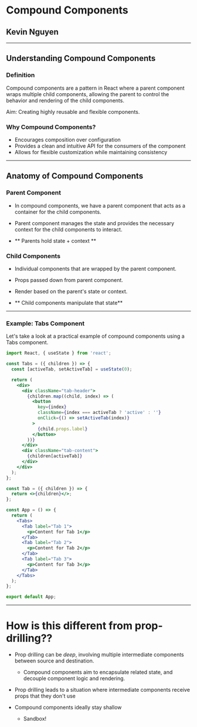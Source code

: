 # Compound Components
## Kevin Nguyen

---

## Understanding Compound Components

### Definition

Compound components are a pattern in React where a parent component wraps multiple child components, 
allowing the parent to control the behavior and rendering of the child components.

Aim: Creating highly reusable and flexible components.

### Why Compound Components?

- Encourages composition over configuration
- Provides a clean and intuitive API for the consumers of the component
- Allows for flexible customization while maintaining consistency

---

## Anatomy of Compound Components

### Parent Component

- In compound components, we have a parent component that acts as a container for the child components. 
- Parent component manages the state and provides the necessary context for the child components to interact.

- ** Parents hold state + context **

### Child Components

- Individual components that are wrapped by the parent component. 
- Props passed down from parent component.
- Render based on the parent's state or context.

- ** Child components manipulate that state**

---

### Example: Tabs Component

Let's take a look at a practical example of compound components using a Tabs component.

```jsx
import React, { useState } from 'react';

const Tabs = ({ children }) => {
  const [activeTab, setActiveTab] = useState(0);

  return (
    <div>
      <div className="tab-header">
        {children.map((child, index) => (
          <button
            key={index}
            className={index === activeTab ? 'active' : ''}
            onClick={() => setActiveTab(index)}
          >
            {child.props.label}
          </button>
        ))}
      </div>
      <div className="tab-content">
        {children[activeTab]}
      </div>
    </div>
  );
};

const Tab = ({ children }) => {
  return <>{children}</>;
};

const App = () => {
  return (
    <Tabs>
      <Tab label="Tab 1">
        <p>Content for Tab 1</p>
      </Tab>
      <Tab label="Tab 2">
        <p>Content for Tab 2</p>
      </Tab>
      <Tab label="Tab 3">
        <p>Content for Tab 3</p>
      </Tab>
    </Tabs>
  );
};

export default App;
```

---

# How is this different from prop-drilling??

- Prop drilling can be *deep*, involving multiple intermediate components between source and destination.
    - Compound components aim to encapsulate related state, and decouple component logic and rendering.
- Prop drilling leads to a situation where intermediate components receive props that they don't use

- Compound components ideally stay shallow
    - Sandbox!
